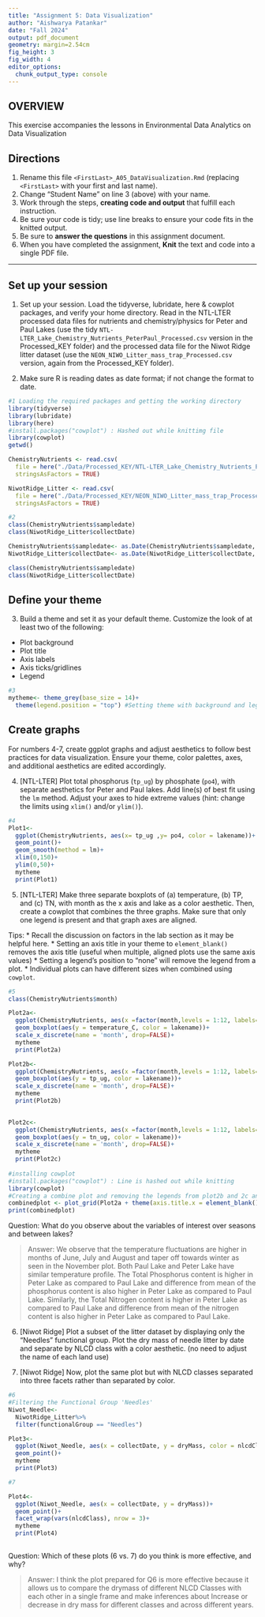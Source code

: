 ```yaml
---
title: "Assignment 5: Data Visualization"
author: "Aishwarya Patankar"
date: "Fall 2024"
output: pdf_document
geometry: margin=2.54cm
fig_height: 3
fig_width: 4
editor_options: 
  chunk_output_type: console
---
```


## OVERVIEW

This exercise accompanies the lessons in Environmental Data Analytics on Data Visualization 

## Directions
1. Rename this file `<FirstLast>_A05_DataVisualization.Rmd` (replacing `<FirstLast>` with your first and last name).
2. Change "Student Name" on line 3 (above) with your name.
3. Work through the steps, **creating code and output** that fulfill each instruction.
4. Be sure your code is tidy; use line breaks to ensure your code fits in the knitted output.
5. Be sure to **answer the questions** in this assignment document.
6. When you have completed the assignment, **Knit** the text and code into a single PDF file.

---

## Set up your session 

1. Set up your session. Load the tidyverse, lubridate, here & cowplot packages, and verify your home directory. Read in the NTL-LTER processed data files for nutrients and chemistry/physics for Peter and Paul Lakes (use the tidy `NTL-LTER_Lake_Chemistry_Nutrients_PeterPaul_Processed.csv` version in the Processed_KEY folder) and the processed data file for the Niwot Ridge litter dataset (use the `NEON_NIWO_Litter_mass_trap_Processed.csv` version, again from the Processed_KEY folder). 

2. Make sure R is reading dates as date format; if not change the format to date.

```r
#1 Loading the required packages and getting the working directory
library(tidyverse)
library(lubridate)
library(here)
#install.packages("cowplot") : Hashed out while knittimg file
library(cowplot)
getwd() 

ChemistryNutrients <- read.csv(
  file = here("./Data/Processed_KEY/NTL-LTER_Lake_Chemistry_Nutrients_PeterPaul_Processed.csv"),
  stringsAsFactors = TRUE)

NiwotRidge_Litter <- read.csv(
  file = here("./Data/Processed_KEY/NEON_NIWO_Litter_mass_trap_Processed.csv"),
  stringsAsFactors = TRUE)

#2
class(ChemistryNutrients$sampledate)
class(NiwotRidge_Litter$collectDate)

ChemistryNutrients$sampledate<- as.Date(ChemistryNutrients$sampledate, format = "%Y-%m-%d")
NiwotRidge_Litter$collectDate<- as.Date(NiwotRidge_Litter$collectDate, format = "%Y-%m-%d")

class(ChemistryNutrients$sampledate)
class(NiwotRidge_Litter$collectDate)

```
## Define your theme
3. Build a theme and set it as your default theme. Customize the look of at least two of the following: 
 * Plot background
 * Plot title
 * Axis labels
 * Axis ticks/gridlines
 * Legend

```r
#3
mytheme<- theme_grey(base_size = 14)+
  theme(legend.position = "top") #Setting theme with background and legend position

```

## Create graphs
For numbers 4-7, create ggplot graphs and adjust aesthetics to follow best practices for data visualization. Ensure your theme, color palettes, axes, and additional aesthetics are edited accordingly.

4. [NTL-LTER] Plot total phosphorus (`tp_ug`) by phosphate (`po4`), with separate aesthetics for Peter and Paul lakes. Add line(s) of best fit using the `lm` method. Adjust your axes to hide extreme values (hint: change the limits using `xlim()` and/or `ylim()`).

```r
#4 
Plot1<- 
  ggplot(ChemistryNutrients, aes(x= tp_ug ,y= po4, color = lakename))+
  geom_point()+
  geom_smooth(method = lm)+
  xlim(0,150)+
  ylim(0,50)+
  mytheme
  print(Plot1)
```


5. [NTL-LTER] Make three separate boxplots of (a) temperature, (b) TP, and (c) TN, with month as the x axis and lake as a color aesthetic. Then, create a cowplot that combines the three graphs. Make sure that only one legend is present and that graph axes are aligned. 

Tips:
* Recall the discussion on factors in the lab section as it may be helpful here. 
* Setting an axis title in your theme to `element_blank()` removes the axis title (useful when multiple, aligned plots use the same axis values)
* Setting a legend's position to "none" will remove the legend from a plot.
* Individual plots can have different sizes when combined using `cowplot`.

```r
#5 
class(ChemistryNutrients$month)

Plot2a<- 
  ggplot(ChemistryNutrients, aes(x =factor(month,levels = 1:12, labels=month.abb )))+
  geom_boxplot(aes(y = temperature_C, color = lakename))+
  scale_x_discrete(name = 'month', drop=FALSE)+
  mytheme
  print(Plot2a)

Plot2b<- 
  ggplot(ChemistryNutrients, aes(x =factor(month,levels = 1:12, labels=month.abb )))+
  geom_boxplot(aes(y = tp_ug, color = lakename))+
  scale_x_discrete(name = 'month', drop=FALSE)+
  mytheme
  print(Plot2b)
  

Plot2c<- 
  ggplot(ChemistryNutrients, aes(x =factor(month,levels = 1:12, labels=month.abb )))+
  geom_boxplot(aes(y = tn_ug, color = lakename))+
  scale_x_discrete(name = 'month', drop=FALSE)+
  mytheme
  print(Plot2c)
  
#installing cowplot
#install.packages("cowplot") : Line is hashed out while knitting
library(cowplot)
#Creating a combine plot and removing the legends from plot2b and 2c and removing axis titles from all three plots
combinedplot <- plot_grid(Plot2a + theme(axis.title.x = element_blank()),Plot2b + theme(axis.title.x = element_blank(), legend.position = "none") ,  Plot2c + theme(axis.title.x = element_blank(), legend.position = "none"), nrow=3, align = 'h')
print(combinedplot)
```

Question: What do you observe about the variables of interest over seasons and between lakes? 

> Answer: We observe that the temperature fluctuations are higher in months of June, July and August and taper off towards winter as seen in the November plot. Both Paul Lake and Peter Lake have similar temperature profile. The Total Phosphorus content is higher in Peter Lake as compared to Paul Lake and difference from mean of the phosphorus content is also higher in Peter Lake as compared to Paul Lake. Similarly, the Total Nitrogen content is higher in Peter Lake as compared to Paul Lake and difference from mean of the nitrogen content is also higher in Peter Lake as compared to Paul Lake.

6. [Niwot Ridge] Plot a subset of the litter dataset by displaying only the "Needles" functional group. Plot the dry mass of needle litter by date and separate by NLCD class with a color aesthetic. (no need to adjust the name of each land use)

7. [Niwot Ridge] Now, plot the same plot but with NLCD classes separated into three facets rather than separated by color. 

```r
#6
#Filtering the Functional Group 'Needles'
Niwot_Needle<- 
  NiwotRidge_Litter%>%
  filter(functionalGroup == "Needles")

Plot3<- 
  ggplot(Niwot_Needle, aes(x = collectDate, y = dryMass, color = nlcdClass))+
  geom_point()+
  mytheme
  print(Plot3)

#7

Plot4<- 
  ggplot(Niwot_Needle, aes(x = collectDate, y = dryMass))+
  geom_point()+
  facet_wrap(vars(nlcdClass), nrow = 3)+
  mytheme
  print(Plot4)
  
```
Question: Which of these plots (6 vs. 7) do you think is more effective, and why? 

> Answer: I think the plot prepared for Q6 is more effective because it allows us to compare the drymass of different NLCD Classes with each other in a single frame and make inferences about Increase or decrease in dry mass for different classes and across different years.